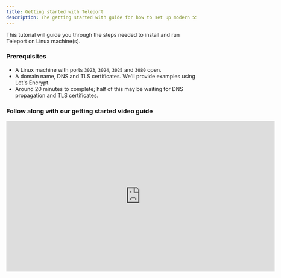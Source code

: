 ```yaml
---
title: Getting started with Teleport
description: The getting started with guide for how to set up modern SSH access to cloud or edge infrastructure.
---
```


This tutorial will guide you through the steps needed to install and run
Teleport on Linux machine(s).

### Prerequisites

- A Linux machine with ports `3023`, `3024`, `3025` and `3080` open.
- A domain name, DNS and TLS certificates. We'll provide examples using Let's Encrypt.
- Around 20 minutes to complete; half of this may be waiting for DNS propagation and TLS certificates.

### Follow along with our getting started video guide

<iframe
  width="712"
  height="400"
  src="https://www.youtube-nocookie.com/embed/yLnaCW8b-8U?rel=0&modestbranding=1"
  frameBorder="0"
  allow="accelerometer; autoplay; encrypted-media; gyroscope; picture-in-picture"
  allowFullScreen
/>

## Step 1: Install Teleport on a Linux Host

There are several ways to install Teleport.
Take a look at the [Teleport Installation](installation.mdx) page to pick the most convenient for you.

<Tabs>
  <TabItem label="Amazon Linux 2/RHEL (RPM)">
    ````````bash
    sudo yum-config-manager --add-repo https://rpm.releases.teleport.dev/teleport.repo
    sudo yum install teleport

    # Optional:  Using DNF on newer distributions
    # $ sudo dnf config-manager --add-repo https://rpm.releases.teleport.dev/teleport.repo
    # $ sudo dnf install teleport
    ```

    ````

    `````

    ``````

    ```````

    ````````
  </TabItem>

  <TabItem label="Debian/Ubuntu (DEB)">
    ````````bash
    curl https://deb.releases.teleport.dev/teleport-pubkey.asc | sudo apt-key add -
    sudo add-apt-repository 'deb https://deb.releases.teleport.dev/ stable main'
    sudo apt-get update
    sudo apt-get install teleport
    ```

    ````

    `````

    ``````

    ```````

    ````````
  </TabItem>

  <TabItem label="ARMv7 (32-bit)">
    ````````bash
    curl -O https://get.gravitational.com/teleport-v{{ teleport.version }}-linux-arm-bin.tar.gz
    tar -xzf teleport-v{{ teleport.version }}-linux-arm-bin.tar.gz
    cd teleport
    sudo ./install
    ```

    ````

    `````

    ``````

    ```````

    ````````
  </TabItem>

  <TabItem label="ARMv8 (64-bit)">
    ````````bash
    curl -O https://get.gravitational.com/teleport-v{{ teleport.version }}-linux-arm64-bin.tar.gz
    tar -xzf teleport-v{{ teleport.version }}-linux-arm64-bin.tar.gz
    cd teleport
    sudo ./install
    ```

    ````

    `````

    ``````

    ```````

    ````````
  </TabItem>

  <TabItem label="Linux Tarball">
    ````````bash
    curl -O https://get.gravitational.com/teleport-v{{ teleport.version }}-linux-amd64-bin.tar.gz
    tar -xzf teleport-v{{ teleport.version }}-linux-amd64-bin.tar.gz
    cd teleport
    sudo ./install
    ```

    ````

    `````

    ``````

    ```````

    ````````
  </TabItem>
</Tabs>

## Step 1b: Configure Teleport

When setting up Teleport, we recommend running it with Teleport's YAML configuration file.

```bash
# Write a basic demo config to teleport.yaml.
$ cat > teleport.yaml <<EOF
teleport:
    data_dir: /var/lib/teleport
auth_service:
    enabled: true
    cluster_name: "teleport"
    listen_addr: 0.0.0.0:3025
    tokens:
    - proxy,node,app:f7adb7ccdf04037bcd2b52ec6010fd6f0caec94ba190b765
ssh_service:
    enabled: true
    labels:
        env: staging
app_service:
    enabled: true
    debug_app: true
proxy_service:
    enabled: true
    listen_addr: 0.0.0.0:3023
    web_listen_addr: 0.0.0.0:3080
    tunnel_listen_addr: 0.0.0.0:3024
EOF

# Write teleport.yaml to /etc/teleport.yaml (Teleport's default config location)
$ sudo mv teleport.yaml /etc
```

## Step 1c: Configure Domain Name and obtain TLS certificates using Let's Encrypt

Teleport requires a secure public endpoint for the Teleport UI and for end users to connect to.
A domain name and TLS certificates are also required. We'll use Let's Encrypt to obtain a free TLS certificate.

DNS Setup:<br/>
For this setup, we'll simply use an `A` or `CNAME` record pointing to the IP/FQDN of the machine with Teleport installed.

TLS Setup:<br/>
If you already have TLS certificates available you can use those. If using a new domain we recommend using `certbot`, which is free and
simple to set up. Follow [certbot instructions](https://certbot.eff.org/) for how to obtain a certificate for your distro.

<Admonition
  type="tip"
  title="Using Certbot to obtain Wildcard Certs"
>
  Let's Encrypt provides free wildcard certificates. Below is an example command to
  use [certbot](https://certbot.eff.org/) with DNS challenge.
  Replace `foo@example.com` with your email address.
  Replace `teleport.example.com` with the domain name you want to use to access Teleport.

  ```sh
  certbot certonly \
    --manual \
    --preferred-challenges=dns \
    --agree-tos \
    --manual-public-ip-logging-ok \
    --email foo@example.com \
    -d "teleport.example.com, *.teleport.example.com"
  ```
</Admonition>

**Update `teleport.yaml`**<br/>
Once you've obtained certificates from Let's Encrypt, the below commands will update Teleport's
config file to use your newly configured domain and TLS certificates.

Replace `teleport.example.com` with the domain name you configured above.

```bash
# Replace `teleport.example.com` with your domain name.
export TELEPORT_PUBLIC_DNS_NAME="teleport.example.com"
cat >> /etc/teleport.yaml <<EOF
    public_addr: $TELEPORT_PUBLIC_DNS_NAME:3080
    https_keypairs:
    - key_file: /etc/letsencrypt/live/$TELEPORT_PUBLIC_DNS_NAME/privkey.pem
      cert_file: /etc/letsencrypt/live/$TELEPORT_PUBLIC_DNS_NAME/fullchain.pem
EOF
```

Once you've updated the config file, assuming you have configured with [systemd](https://github.com/gravitational/teleport/tree/master/examples/systemd), you should restart Teleport to pick up the changes:

`sudo systemctl restart teleport`

Otherwise you can start Teleport directly:

`sudo teleport start`

You can access Teleport's web UI on port 3080.
Replace `teleport.example.com` with your domain: `https://teleport.example.com:3080/`

<Admonition
  type="tip"
  title="success"
>
  Teleport is now up and running.
</Admonition>

## Step 2: Create a Teleport user and set up 2-factor authentication

In this example, we'll create a new Teleport user `teleport-admin` which is allowed to log into
SSH hosts as any of the principals `root`, `ubuntu` or `ec2-user`.

```bash
# tctl is an administrative tool that is used to configure Teleport's auth service.
sudo tctl users add teleport-admin root,ubuntu,ec2-user
```

Teleport will always enforce the use of 2-factor authentication by default. It supports one-time
passwords (OTP) and hardware tokens (U2F). This quick start will use OTP - you'll need an OTP-compatible
app which can scan a QR code.

Here's a selection of compatible Two-Factor authentication apps:

- [Authy](https://authy.com/download/)
- [Google Authenticator](https://www.google.com/landing/2step/)
- [Microsoft Authenticator](https://www.microsoft.com/en-us/account/authenticator)

![Teleport User Registration](../img/quickstart/login.png)

<Admonition
  type="tip"
  title="OS User Mappings"
>
  The OS users that you specify (`root`, `ubuntu` and `ec2-user` in our examples) must exist!
  On Linux, if a user does not already exist, you can create it with `adduser <login>`. If you
  do not have the permission to create new users on the Linux host, run `tctl users add teleport
            $(whoami)` to explicitly allow Teleport to authenticate as the user that you are currently logged
  in as. If you do not map to an existing OS user,  you will get authentication errors later on in
  this tutorial!
</Admonition>

![Teleport UI Dashboard](../img/quickstart/teleport-nodes.png)

## Step 2a: Install a Teleport client locally

<Tabs>
  <TabItem label="Mac">
    [Download MacOS .pkg installer](https://goteleport.com/teleport/download?os=macos) (tsh client only, signed) file, double-click to run the installer.
  </TabItem>

  <TabItem label="Mac - Homebrew">
    ````````bash
    $ brew install teleport
    ```

    <Admonition type="note">
      The Teleport package in Homebrew is not maintained by Teleport. We recommend the use of our [own Teleport packages](https://goteleport.com/teleport/download?os=macos).
    </Admonition>

    ````

    `````

    ``````

    ```````

    ````````
  </TabItem>

  <TabItem label="Windows - Powershell">
    ````````bash
    curl -O teleport-v{{ teleport.version }}-windows-amd64-bin.zip https://get.gravitational.com/teleport-v{{ teleport.version }}-windows-amd64-bin.zip
    # Unzip the archive and move `tsh.exe` to your %PATH%
    ```

    ````

    `````

    ``````

    ```````

    ````````
  </TabItem>

  <TabItem label="Linux">
    For more options (including RPM/DEB packages and downloads for i386/ARM/ARM64) please see our [installation page](installation.mdx).

    ````````bash
    curl -O https://get.gravitational.com/teleport-v{{ teleport.version }}-linux-amd64-bin.tar.gz
    tar -xzf teleport-v{{ teleport.version }}-linux-amd64-bin.tar.gz
    cd teleport
    sudo ./install
    Teleport binaries have been copied to /usr/local/bin
    To configure the systemd service for Teleport take a look at examples/systemd/README.mdx
    ```

    ````

    `````

    ``````

    ```````

    ````````
  </TabItem>
</Tabs>

## Step 3: Log in using `tsh`

`tsh` is our client tool. It helps you log into Teleport clusters and obtain short-lived credentials. It can also be used to
list servers, applications and Kubernetes clusters registered with Teleport.

Prior to launch you must authenticate.

<Tabs>
  <TabItem label="Local Cluster - tsh">
    ````````
    # Replace teleport.example.com:3080 with your Teleport cluster's public address as configured above.
    tsh login --proxy=teleport.example.com:3080 --user=teleport-admin
    ```

    ````

    `````

    ``````

    ```````

    ````````
  </TabItem>
</Tabs>

## Step 4: Have Fun with Teleport!

### View Status

<Tabs>
  <TabItem label="tsh status">
    ````````bash
    tsh status
    ```

    ````

    `````

    ``````

    ```````

    ````````
  </TabItem>
</Tabs>

### SSH into a node

<Tabs>
  <TabItem label="tsh ls & ssh">
    ````````
    # list all SSH servers connected to Teleport
    tsh ls

    # ssh into `node-name` as `root`
    tsh ssh root@node-name
    ```

    ````

    `````

    ``````

    ```````

    ````````
  </TabItem>
</Tabs>

### Add a Node to the Cluster

When you set up Teleport earlier, we configured a strong static token for nodes and apps.
We've used a static token to make set up easier for this example, but you can also
obtain short-lived dynamic tokens using `tctl` as shown below.

<Tabs>
  <TabItem label="Example Static Token">
    ````````yaml
    #...
    #    tokens:
    #    - node:f7adb7ccdf04037bcd2b52ec6010fd6f0caec94ba190b765
    #...
    ```

    ````

    `````

    ``````

    ```````

    ````````
  </TabItem>

  <TabItem label="Example Dynamic Token">
    ````````bash
    sudo tctl tokens add --type=node
    ```

    ````

    `````

    ``````

    ```````

    ````````
  </TabItem>
</Tabs>

Armed with these details, we'll bootstrap a new host using

<Tabs>
  <TabItem label="teleport start">
    Install Teleport on the target node, then start it using a command as shown below:

    ````````bash
    sudo teleport start \
    --roles=node \
    --auth-server=https://teleport.example.com:3080 \
    --token=f7adb7ccdf04037bcd2b52ec6010fd6f0caec94ba190b765 \
    --labels=env=demo
    ```

    ````

    `````

    ``````

    ```````

    ````````
  </TabItem>

  <TabItem label="cloud-config">
    Replace `auth_servers` with the hostname and port of your Teleport cluster as configured above.

    ````````ini
    #cloud-config

    package_upgrade: true

    write_files:
    - path: /etc/teleport.yaml
        content: |
            teleport:
                auth_token: "f7adb7ccdf04037bcd2b52ec6010fd6f0caec94ba190b765"
                auth_servers:
                    - "https://teleport.example.com:3080"
            auth_service:
                enabled: false
            proxy_service:
                enabled: false
            ssh_service:
                enabled: true
                labels:
                    env: demo

    runcmd:
    - 'mkdir -p /tmp/teleport'
    - 'cd /tmp/teleport && curl -O https://get.gravitational.com/teleport_{{ teleport.version }}_amd64.deb'
    - 'dpkg -i /tmp/teleport/teleport_5.0.0-{{ teleport.version }}_amd64.deb'
    - 'systemctl enable teleport.service'
    - 'systemctl start teleport.service'
    ```

    ````

    `````

    ``````

    ```````

    ````````
  </TabItem>
</Tabs>

### Add an Application to your Teleport cluster

When you set up Teleport earlier, we configured a strong static token for nodes and apps.
We've used a static token to make set up easier for this example, but you can also
obtain short-lived dynamic tokens using `tctl` as shown below.

<Tabs>
  <TabItem label="Example Static Token">
    ````````yaml
    #...
    #    tokens:
    #    - app:f7adb7ccdf04037bcd2b52ec6010fd6f0caec94ba190b765
    #...
    ```

    ````

    `````

    ``````

    ```````

    ````````
  </TabItem>

  <TabItem label="Example Dynamic Token">
    ````````bash
    sudo tctl tokens add --type=app
    ```

    ````

    `````

    ``````

    ```````

    ````````
  </TabItem>
</Tabs>

Armed with these details, we'll bootstrap a new host using

<Tabs>
  <TabItem label="teleport start">
    Install Teleport on the target node, then start it using a command as shown below.
    Review and update `auth-server`, `app-name` and `app-uri` before running this command.

    ````````bash
    sudo teleport start \
    --roles=app \
    --token=f7adb7ccdf04037bcd2b52ec6010fd6f0caec94ba190b765 \
    --auth-server=teleport.example.com:3080 \
    --app-name=example-app  \ # Change "example-app" to the name of your application.
    --app-uri=http://localhost:8080  # Change "http://localhost:8080" to the address of your application.
    ```

    ````

    `````

    ``````

    ```````

    ````````
  </TabItem>
</Tabs>

## Next Steps

Congratulations! You've completed the Teleport Quick start.

In this guide, you've learned how to install Teleport on a single node and seen a
few of the most useful features in action. When you're ready to learn how to set
up Teleport for your team, we recommend that you read our [Admin Guide](admin-guide.mdx)
to get all the important details. This guide will lay out everything you need to
safely run Teleport in production, including SSL certificates, security considerations,
and YAML configuration.

### Guides

If you like to learn by doing, check out our collection of step-by-step guides for
common Teleport tasks.

- [Install Teleport](installation.mdx)
- [Share Sessions](user-manual.mdx#sharing-sessions)
- [Manage Users](admin-guide.mdx#adding-and-deleting-users)
- [Github SSO](admin-guide.mdx#github-oauth-20)
- [Label Nodes](admin-guide.mdx#labeling-nodes-and-applications)
- [Teleport with OpenSSH](admin-guide.mdx#using-teleport-with-openssh)
